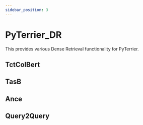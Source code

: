```yaml
---
sidebar_position: 3
---
```



# PyTerrier_DR

This provides various Dense Retrieval functionality for PyTerrier.

## TctColBert

<InteractiveFeature 
    apiUrl="https://pyterrier-api-3pxrlcilfa-nw.a.run.app/plugins/pyterrier-dr/tct-bol-bert"
     />

## TasB

<InteractiveFeature 
    apiUrl="https://pyterrier-api-3pxrlcilfa-nw.a.run.app/plugins/pyterrier-dr/tasb"
     />

## Ance

<InteractiveFeature 
    apiUrl="https://pyterrier-api-3pxrlcilfa-nw.a.run.app/plugins/pyterrier-dr/ance"
     />

## Query2Query

<InteractiveFeature 
    apiUrl="https://pyterrier-api-3pxrlcilfa-nw.a.run.app/plugins/pyterrier-dr/query-2-query"
     />
